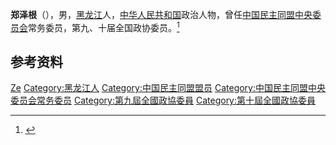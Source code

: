 '''郑泽根'''（{{bd|1938年|7月}}），男，[[黑龙江|黑龙江]]人，[[中华人民共和国|中华人民共和国]]政治人物，曾任[[中国民主同盟中央委员会|中国民主同盟中央委员会]]常务委员，第九、十届全国政协委员。<ref>{{Cite book|title=中华人民共和国职官志|author=何虎生, 李耀东, 向常福主编|publisher=中国社会出版社|year=2003|isbn=9787800883934|location=北京|pages=}}</ref>

== 参考资料 ==
{{reflist}}

{{中国人物小作品}}
{{Navboxes 
| title  = 郑泽根在[[中国民主同盟|中国民主同盟]]的职务
| list1  =
{{中国民主同盟第八届中央委员会}}
{{中国民主同盟第九届中央委员会}}
}}

{{Authority control}}
{{DEFAULTSORT:Zheng郑}}
[[Category:郑姓|Ze]]
[[Category:黑龙江人|Category:黑龙江人]]
[[Category:中国民主同盟盟员|Category:中国民主同盟盟员]]
[[Category:中国民主同盟中央委员会常务委员|Category:中国民主同盟中央委员会常务委员]]
[[Category:第九屆全國政協委員|Category:第九屆全國政協委員]]
[[Category:第十屆全國政協委員|Category:第十屆全國政協委員]]